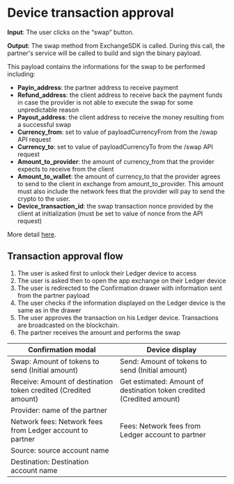 # Device transaction approval 

**Input**:  The user clicks on the “swap” button. 

**Output**: The swap method from ExchangeSDK is called. During this call, the partner's service will be called to build and sign the binary payload.

This payload contains the informations for the swap to be performed including:
- **Payin_address**: the partner address to receive payment
- **Refund_address**: the client address to receive back the payment funds in case the provider is not able to execute the swap for some unpredictable reason
- **Payout_address**: the client address to receive the money resulting from a successful swap
- **Currency_from**: set to value of payloadCurrencyFrom from the /swap API request
- **Currency_to**: set to value of payloadCurrencyTo from the /swap API request
- **Amount_to_provider**: the amount of currency_from that the provider expects to receive from the client
- **Amount_to_wallet**: the amount of currency_to that the provider agrees to send to the client in exchange from amount_to_provider. This amount must also include the network fees that the provider will pay to send the crypto to the user.
- **Device_transaction_id**: the swap transaction nonce provided by the client at initialization (must be set to value of nonce from the API request)

More detail [here](../../integration/howto/providers-endpoints/#protobuf-message-payload).


## Transaction approval flow

1. The user is asked first to unlock their Ledger device to access 
2. The user is asked then to open the app exchange on their Ledger device
3. The user is redirected to the Confirmation drawer with information sent from the partner payload
4. The user checks if the information displayed on the Ledger device is the same as in the drawer
5. The user approves the transaction on his Ledger device. Transactions are broadcasted on the  blockchain. 
6. The partner receives the amount and performs the swap


|                         Confirmation modal                      |                               Device display                          |
|-----------------------------------------------------------------|-----------------------------------------------------------------------|
|Swap: Amount of tokens to send (Initial amount)                  | Send: Amount of tokens to send (Initial amount)                       |
| Receive: Amount of destination token credited (Credited amount) | Get estimated: Amount of destination token credited (Credited amount) |
| Provider: name of the partner                                   |                                                                       |
| Network fees: Network fees from Ledger account to partner       |  Fees: Network fees from Ledger account to partner                    |
| Source: source account name                                     |                                                                       |
| Destination: Destination account name                           |                                                                       |


